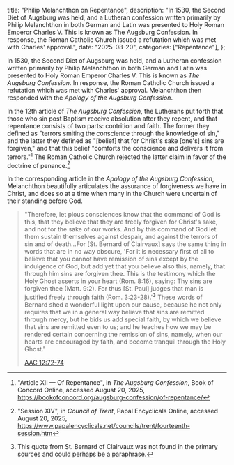   title: "Philip Melanchthon on Repentance",
  description: "In 1530, the Second Diet of Augsburg was held, and a Lutheran confession written primarily by Philip Melanchthon in both German and Latin was presented to Holy Roman Emperor Charles V. This is known as The Augsburg Confession. In response, the Roman Catholic Church issued a refutation which was met with Charles' approval.",
  date: "2025-08-20",
  categories: ["Repentance"],
};

In 1530, the Second Diet of Augsburg was held, and a Lutheran confession written primarily by Philip Melanchthon in both German and Latin was presented to Holy Roman Emperor Charles V. This is known as *The Augsburg Confession*. In response, the Roman Catholic Church issued a refutation which was met with Charles' approval. Melanchthon then responded with the *Apology of the Augsburg Confession*.

In the 12th article of *The Augsburg Confession*, the Lutherans put forth that those who sin post Baptism receive absolution after they repent, and that repentance consists of two parts: contrition and faith. The former they defined as "terrors smiting the conscience through the knowledge of sin," and the latter they defined as "[belief] that for Christ's sake [one's] sins are forgiven," and that this belief "comforts the conscience and delivers it from terrors."[^1] The Roman Catholic Church rejected the latter claim in favor of the doctrine of penance.[^2]

In the corresponding article in the *Apology of the Augsburg Confession*, Melanchthon beautifully articulates the assurance of forgiveness we have in Christ, and does so at a time when many in the Church were uncertain of their standing before God.

> "Therefore, let pious consciences know that the command of God is this, that they believe that they are freely forgiven for Christ's sake, and not for the sake of our works. And by this command of God let them sustain themselves against despair, and against the terrors of sin and of death…For [St. Bernard of Clairvaux] says the same thing in words that are in no way obscure, 'For it is necessary first of all to believe that you cannot have remission of sins except by the indulgence of God, but add yet that you believe also this, namely, that through him sins are forgiven thee. This is the testimony which the Holy Ghost asserts in your heart (Rom. 8:16), saying: Thy sins are forgiven thee (Matt. 9:2). For thus [St. Paul] judges that man is justified freely through faith (Rom. 3:23-28).'[^3] These words of Bernard shed a wonderful light upon our cause, because he not only requires that we in a general way believe that sins are remitted through mercy, but he bids us add special faith, by which we believe that sins are remitted even to us; and he teaches how we may be rendered certain concerning the remission of sins, namely, when our hearts are encouraged by faith, and become tranquil through the Holy Ghost."
>
> [AAC 12:72-74](https://bookofconcord.org/defense/of-repentance)

[^1]: "Article XII — Of Repentance", in *The Augsburg Confession*, Book of Concord Online, accessed August 20, 2025, https://bookofconcord.org/augsburg-confession/of-repentance/
[^2]: "Session XIV", in *Council of Trent*, Papal Encyclicals Online, accessed August 20, 2025, https://www.papalencyclicals.net/councils/trent/fourteenth-session.htm
[^3]: This quote from St. Bernard of Clairvaux was not found in the primary sources and could perhaps be a paraphrase.
